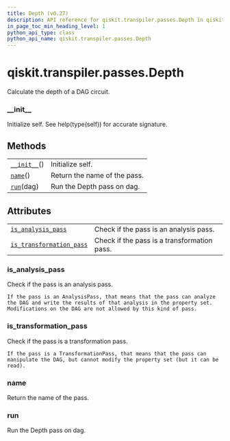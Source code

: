 ```yaml
---
title: Depth (v0.27)
description: API reference for qiskit.transpiler.passes.Depth in qiskit v0.27
in_page_toc_min_heading_level: 1
python_api_type: class
python_api_name: qiskit.transpiler.passes.Depth
---
```


<span id="qiskit-transpiler-passes-depth" />

# qiskit.transpiler.passes.Depth

<Class id="qiskit.transpiler.passes.Depth" isDedicatedPage={true} github="https://github.com/qiskit/qiskit/tree/stable/0.17/qiskit/transpiler/passes/analysis/depth.py" signature="Depth(*args, **kwargs)" modifiers="class">
  Calculate the depth of a DAG circuit.

  ### \_\_init\_\_

  <Function id="qiskit.transpiler.passes.Depth.__init__" signature="__init__()">
    Initialize self. See help(type(self)) for accurate signature.
  </Function>

  ## Methods

  |                                                                                                    |                              |
  | -------------------------------------------------------------------------------------------------- | ---------------------------- |
  | [`__init__`](#qiskit.transpiler.passes.Depth.__init__ "qiskit.transpiler.passes.Depth.__init__")() | Initialize self.             |
  | [`name`](#qiskit.transpiler.passes.Depth.name "qiskit.transpiler.passes.Depth.name")()             | Return the name of the pass. |
  | [`run`](#qiskit.transpiler.passes.Depth.run "qiskit.transpiler.passes.Depth.run")(dag)             | Run the Depth pass on dag.   |

  ## Attributes

  |                                                                                                                                            |                                             |
  | ------------------------------------------------------------------------------------------------------------------------------------------ | ------------------------------------------- |
  | [`is_analysis_pass`](#qiskit.transpiler.passes.Depth.is_analysis_pass "qiskit.transpiler.passes.Depth.is_analysis_pass")                   | Check if the pass is an analysis pass.      |
  | [`is_transformation_pass`](#qiskit.transpiler.passes.Depth.is_transformation_pass "qiskit.transpiler.passes.Depth.is_transformation_pass") | Check if the pass is a transformation pass. |

  ### is\_analysis\_pass

  <Attribute id="qiskit.transpiler.passes.Depth.is_analysis_pass">
    Check if the pass is an analysis pass.

    If the pass is an AnalysisPass, that means that the pass can analyze the DAG and write the results of that analysis in the property set. Modifications on the DAG are not allowed by this kind of pass.
  </Attribute>

  ### is\_transformation\_pass

  <Attribute id="qiskit.transpiler.passes.Depth.is_transformation_pass">
    Check if the pass is a transformation pass.

    If the pass is a TransformationPass, that means that the pass can manipulate the DAG, but cannot modify the property set (but it can be read).
  </Attribute>

  ### name

  <Function id="qiskit.transpiler.passes.Depth.name" signature="name()">
    Return the name of the pass.
  </Function>

  ### run

  <Function id="qiskit.transpiler.passes.Depth.run" signature="run(dag)">
    Run the Depth pass on dag.
  </Function>
</Class>


